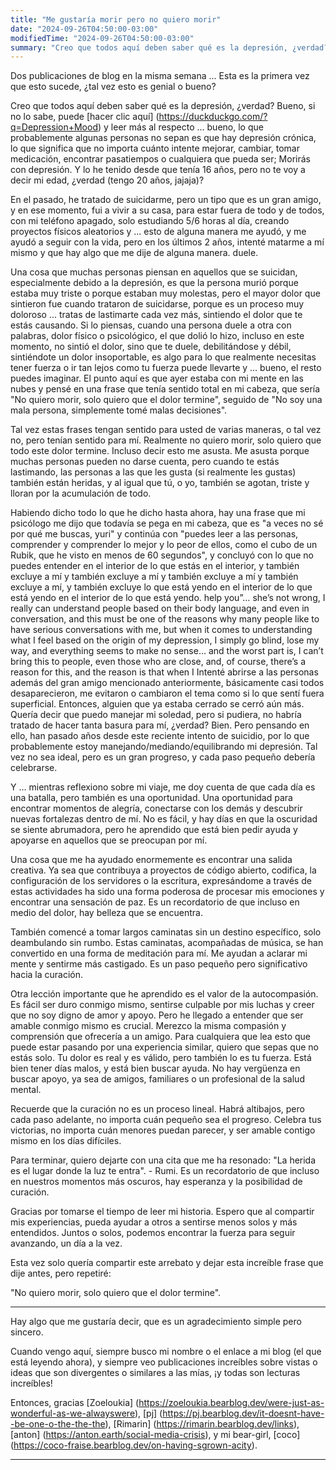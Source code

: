 ```yaml
---
title: "Me gustaría morir pero no quiero morir"
date: "2024-09-26T04:50:00-03:00"
modifiedTime: "2024-09-26T04:50:00-03:00"
summary: "Creo que todos aquí deben saber qué es la depresión, ¿verdad?"
---
```


Dos publicaciones de blog en la misma semana ... Esta es la primera vez que esto sucede, ¿tal vez esto es genial o bueno?

Creo que todos aquí deben saber qué es la depresión, ¿verdad? Bueno, si no lo sabe, puede [hacer clic aquí] (https://duckduckgo.com/?q=Depression+Mood) y leer más al respecto ... bueno, lo que probablemente algunas personas no sepan es que hay depresión crónica, lo que significa que no importa cuánto intente mejorar, cambiar, tomar medicación, encontrar pasatiempos o cualquiera que pueda ser; Morirás con depresión. Y lo he tenido desde que tenía 16 años, pero no te voy a decir mi edad, ¿verdad (tengo 20 años, jajaja)?

En el pasado, he tratado de suicidarme, pero un tipo que es un gran amigo, y en ese momento, fui a vivir a su casa, para estar fuera de todo y de todos, con mi teléfono apagado, solo estudiando 5/6 horas al día, creando proyectos físicos aleatorios y ... esto de alguna manera me ayudó, y me ayudó a seguir con la vida, pero en los últimos 2 años, intenté matarme a mí mismo y que hay algo que me dije de alguna manera. duele.

Una cosa que muchas personas piensan en aquellos que se suicidan, especialmente debido a la depresión, es que la persona murió porque estaba muy triste o porque estaban muy molestas, pero el mayor dolor que sintieron fue cuando trataron de suicidarse, porque es un proceso muy doloroso ... tratas de lastimarte cada vez más, sintiendo el dolor que te estás causando. Si lo piensas, cuando una persona duele a otra con palabras, dolor físico o psicológico, el que dolió lo hizo, incluso en este momento, no sintió el dolor, sino que te duele, debilitándose y débil, sintiéndote un dolor insoportable, es algo para lo que realmente necesitas tener fuerza o ir tan lejos como tu fuerza puede llevarte y ... bueno, el resto puedes imaginar.
El punto aquí es que ayer estaba con mi mente en las nubes y pensé en una frase que tenía sentido total en mi cabeza, que sería "No quiero morir, solo quiero que el dolor termine", seguido de "No soy una mala persona, simplemente tomé malas decisiones".

Tal vez estas frases tengan sentido para usted de varias maneras, o tal vez no, pero tenían sentido para mí. Realmente no quiero morir, solo quiero que todo este dolor termine. Incluso decir esto me asusta. Me asusta porque muchas personas pueden no darse cuenta, pero cuando te estás lastimando, las personas a las que les gusta (si realmente les gustas) también están heridas, y al igual que tú, o yo, también se agotan, triste y lloran por la acumulación de todo.

Habiendo dicho todo lo que he dicho hasta ahora, hay una frase que mi psicólogo me dijo que todavía se pega en mi cabeza, que es "a veces no sé por qué me buscas, yuri" y continúa con "puedes leer a las personas, comprender y comprender lo mejor y lo peor de ellos, como el cubo de un Rubik, que he visto en menos de 60 segundos", y concluyó con lo que no puedes entender en el interior de lo que estás en el interior, y también excluye a mí y también excluye a mí y también excluye a mí y también excluye a mí, y también excluye lo que está yendo en el interior de lo que está yendo en el interior de lo que está yendo. help you”… she’s not wrong, I really can understand people based on their body language, and even in conversation, and this must be one of the reasons why many people like to have serious conversations with me, but when it comes to understanding what I feel based on the origin of my depression, I simply go blind, lose my way, and everything seems to make no sense… and the worst part is, I can’t bring this to people, even those who are close, and, of course, there’s a reason for this, and the reason is that when I Intenté abrirse a las personas además del gran amigo mencionado anteriormente, básicamente casi todos desaparecieron, me evitaron o cambiaron el tema como si lo que sentí fuera superficial. Entonces, alguien que ya estaba cerrado se cerró aún más.
Quería decir que puedo manejar mi soledad, pero si pudiera, no habría tratado de hacer tanta basura para mí, ¿verdad? Bien. Pero pensando en ello, han pasado años desde este reciente intento de suicidio, por lo que probablemente estoy manejando/mediando/equilibrando mi depresión. Tal vez no sea ideal, pero es un gran progreso, y cada paso pequeño debería celebrarse.

Y ... mientras reflexiono sobre mi viaje, me doy cuenta de que cada día es una batalla, pero también es una oportunidad. Una oportunidad para encontrar momentos de alegría, conectarse con los demás y descubrir nuevas fortalezas dentro de mí. No es fácil, y hay días en que la oscuridad se siente abrumadora, pero he aprendido que está bien pedir ayuda y apoyarse en aquellos que se preocupan por mí.

Una cosa que me ha ayudado enormemente es encontrar una salida creativa. Ya sea que contribuya a proyectos de código abierto, codifica, la configuración de los servidores o la escritura, expresándome a través de estas actividades ha sido una forma poderosa de procesar mis emociones y encontrar una sensación de paz. Es un recordatorio de que incluso en medio del dolor, hay belleza que se encuentra.

También comencé a tomar largos caminatas sin un destino específico, solo deambulando sin rumbo. Estas caminatas, acompañadas de música, se han convertido en una forma de meditación para mí. Me ayudan a aclarar mi mente y sentirme más castigado. Es un paso pequeño pero significativo hacia la curación.

Otra lección importante que he aprendido es el valor de la autocompasión. Es fácil ser duro conmigo mismo, sentirse culpable por mis luchas y creer que no soy digno de amor y apoyo. Pero he llegado a entender que ser amable conmigo mismo es crucial. Merezco la misma compasión y comprensión que ofrecería a un amigo.
Para cualquiera que lea esto que puede estar pasando por una experiencia similar, quiero que sepas que no estás solo. Tu dolor es real y es válido, pero también lo es tu fuerza. Está bien tener días malos, y está bien buscar ayuda. No hay vergüenza en buscar apoyo, ya sea de amigos, familiares o un profesional de la salud mental.

Recuerde que la curación no es un proceso lineal. Habrá altibajos, pero cada paso adelante, no importa cuán pequeño sea el progreso. Celebra tus victorias, no importa cuán menores puedan parecer, y ser amable contigo mismo en los días difíciles.

Para terminar, quiero dejarte con una cita que me ha resonado: "La herida es el lugar donde la luz te entra". - Rumi. Es un recordatorio de que incluso en nuestros momentos más oscuros, hay esperanza y la posibilidad de curación.

Gracias por tomarse el tiempo de leer mi historia. Espero que al compartir mis experiencias, pueda ayudar a otros a sentirse menos solos y más entendidos. Juntos o solos, podemos encontrar la fuerza para seguir avanzando, un día a la vez.

Esta vez solo quería compartir este arrebato y dejar esta increíble frase que dije antes, pero repetiré:

"No quiero morir, solo quiero que el dolor termine".


---


Hay algo que me gustaría decir, que es un agradecimiento simple pero sincero.

Cuando vengo aquí, siempre busco mi nombre o el enlace a mi blog (el que está leyendo ahora), y siempre veo publicaciones increíbles sobre vistas o ideas que son divergentes o similares a las mías, ¡y todas son lecturas increíbles!

Entonces, gracias [Zoeloukia] (https://zoeloukia.bearblog.dev/were-just-as-wonderful-as-we-alwayswere), [pj] (https://pj.bearblog.dev/it-doesnt-have--be-one-o-the-the-the), [Rimarin] (https://rimarin.bearblog.dev/links), [anton] (https://anton.earth/social-media-crisis), y mi bear-girl, [coco] (https://coco-fraise.bearblog.dev/on-having-sgrown-acity).


---